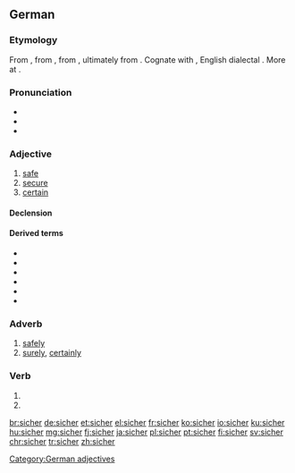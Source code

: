 ==German==

===Etymology===
From {{etyl|gmh|de}} {{m|gmh|sicher}}, from {{etyl|goh|de}} {{term|sichur|lang=goh}}, from {{etyl|gem-pro|de}} {{m|gem-pro|*sikuraz}}, ultimately from {{etyl|la|de}} {{m|la|sēcūrus||without care, secure}}. Cognate with {{etyl|nl|-}} {{term|zeker||certain, sure, confirmed|lang=nl}}, English dialectal {{m|en|sicker}}. More at {{l/en|sicker}}.

===Pronunciation===
* {{IPA|[ˈzɪçɐ]|lang=de}}
* {{audio|De-sicher.ogg|audio (Germany)|lang=de}}
* {{audio|De-at-sicher.ogg|audio (Austria)|lang=de}}

===Adjective===
{{de-adj|sicherer|sichersten}}

# [[safe]]
# [[secure]]
# [[certain]]

====Declension====
{{de-decl-adj|sicher|sicherer|sicherst}}

====Derived terms====
* {{l|de|auf Nummer sicher gehen}}
* {{l|de|selbstsicher}}
* {{l|de|sichergehen}}
* {{l|de|Sicherheit}}
* {{l|de|sicherstellen}}
* {{l|de|siegessicher}}

===Adverb===
{{head|de|adverb}}

# [[safely]]
# [[surely]], [[certainly]]

===Verb===
{{head|de|verb form}}

# {{de-verb form of|sichern|1|s|g}}
# {{de-verb form of|sichern|i|s}}

[[Category:German adjectives]]

[[br:sicher]]
[[de:sicher]]
[[et:sicher]]
[[el:sicher]]
[[fr:sicher]]
[[ko:sicher]]
[[io:sicher]]
[[ku:sicher]]
[[hu:sicher]]
[[mg:sicher]]
[[fj:sicher]]
[[ja:sicher]]
[[pl:sicher]]
[[pt:sicher]]
[[fi:sicher]]
[[sv:sicher]]
[[chr:sicher]]
[[tr:sicher]]
[[zh:sicher]]